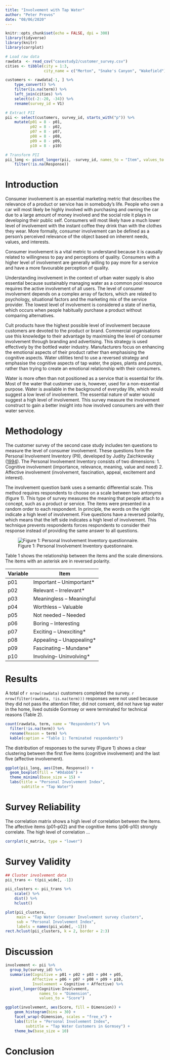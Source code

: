 ```yaml
---
title: "Involvement with Tap Water"
author: "Peter Prevos"
date: "08/06/2020"
---
```


```r
knitr::opts_chunk$set(echo = FALSE, dpi = 300)
library(tidyverse)
library(knitr)
library(corrplot)

# Load raw data
rawdata  <- read_csv("casestudy2/customer_survey.csv")
cities <- tibble(city = 1:3,
                 city_name = c("Merton", "Snake's Canyon", "Wakefield"))

customers <- rawdata[-1, ] %>%
    type_convert() %>%
    filter(is.na(term)) %>%
    left_join(cities) %>% 
    select(c(-2:-20, -34)) %>%
    rename(survey_id = V1)

# Extract PII
pii <- select(customers, survey_id, starts_with("p")) %>%
    mutate(p01 = 8 - p01,
           p02 = 8 - p02,
           p07 = 8 - p07,
           p08 = 8 - p08,
           p09 = 8 - p09,
           p10 = 8 - p10)

# Transform PII
pii_long <- pivot_longer(pii, -survey_id, names_to = "Item", values_to = "Response") %>%
    filter(!is.na(Response))
```

# Introduction
Consumer involvement is an essential marketing metric that describes the relevance of a product or service has in somebody's life. People who own a car will most likely be highly involved with purchasing and owning the car due to a large amount of money involved and the social role it plays in developing their public self. Consumers will most likely have a much lower level of involvement with the instant coffee they drink than with the clothes they wear. More formally, consumer involvement can be defined as a person's perceived relevance of the object based on inherent needs, values, and interests.

Consumer involvement is a vital metric to understand because it is causally related to willingness to pay and perceptions of quality. Consumers with a higher level of involvement are generally willing to pay more for a service and have a more favourable perception of quality.

Understanding involvement in the context of urban water supply is also essential because sustainably managing water as a common pool resource requires the active involvement of all users. The level of consumer involvement depends on a complex array of factors, which are related to psychology, situational factors and the marketing mix of the service provider. The lowest level of involvement is considered a state of inertia, which occurs when people habitually purchase a product without comparing alternatives.

Cult products have the highest possible level of involvement because customers are devoted to the product or brand. Commercial organisations use this knowledge to their advantage by maximising the level of consumer involvement through branding and advertising. This strategy is used effectively by the bottled water industry. Manufacturers focus on enhancing the emotional aspects of their product rather than emphasising the cognitive aspects. Water utilities tend to use a reversed strategy and emphasise the cognitive aspects of tap water, the pipes, plants and pumps, rather than trying to create an emotional relationship with their consumers.

Water is more often than not positioned as a service that is essential for life. Most of the water that customer use is, however, used for a non-essential purpose. Water is available in the background of everyday life, which would suggest a low level of involvement. The essential nature of water would suggest a high level of involvement. This survey measure the involvement construct to gain a better insight into how involved consumers are with their water service.

# Methodology
The customer survey of the second case study includes ten questions to measure the level of consumer involvement. These questions form the Personal Involvement Inventory (PII), developed by Judity Zaichkowsky ([1994](https://www.sfu.ca/~zaichkow/JA%252094.pdf)). The Personal Involvement Inventory consists of two dimensions: 
1. Cognitive involvement (importance, relevance, meaning, value and need) 
2. Affective involvement (involvement, fascination, appeal, excitement and interest).

The involvement question bank uses a semantic differential scale. This method requires respondents to choose on a scale between two antonyms (figure 1). This type of survey measures the meaning that people attach to a concept, such as a product or service. The items were presented in a random order to each respondent. In principle, the words on the right indicate a high level of involvement. Five questions have a reversed polarity, which means that the left side indicates a high level of involvement. This technique prevents respondents forces respondents to consider their response instead of providing the same answer to all questions.

![Figure 1: Personal Involvement Inventory questionnaire.](../manuscript/resources/09_customers/semantic-differential.png)

Table 1 shows the relationship between the items and the scale dimensions. The items with an asterisk are in reversed polarity.

| Variable | Item                     |
|----------|--------------------------|
| p01      | Important – Unimportant* |
| p02      | Relevant – Irrelevant*   |
| p03      | Meaningless – Meaningful |
| p04      | Worthless – Valuable     |
| p05      | Not needed – Needed      |
| p06      | Boring – Interesting     |
| p07      | Exciting – Unexciting*   |
| p08      | Appealing – Unappealing* |
| p09      | Fascinating – Mundane*   |
| p10      | Involving–  Uninvolving* |

# Results
A total of `r nrow(rawdata)` customers completed the survey. `r nrow(filter(rawdata, !is.na(term)))` responses were not used because they did not pass the attention filter, did not consent, did not have tap water in the home, lived outside Gormsey or were terminated for technical reasons (Table 2).

```r
count(rawdata, term, name = "Respondents") %>%
  filter(!is.na(term)) %>%
  rename(Reason = term) %>%
  kable(caption = "Table 1: Terminated respondents")
```

The distribution of responses to the survey (Figure 1) shows a clear clustering between the first five items (cognitive involvement) and the last five (affective involvement).

```r
ggplot(pii_long, aes(Item, Response)) + 
  geom_boxplot(fill = "#0dabb6") + 
  theme_minimal(base_size = 15) + 
  labs(title = "Personal Involvement Index",
       subtitle = "Tap Water")
```

# Survey Reliability
The correlation matrix shows a high level of correlation between the items. The affective items (p01--p02) and the cognitive items (p06-p10) strongly correlate. The high level of correlation ...

```r
corrplot(c_matrix, type = "lower")
```

# Survey Validity

```r
## Cluster involvement data
pii_trans <- t(pii_wide[, -1])

pii_clusters <- pii_trans %>%
    scale() %>%
    dist() %>%
    hclust()

plot(pii_clusters,
     main = "Tap Water Consumer Involvement survey clusters",
     sub = "Personal Involvement Index",
     labels = names(pii_wide[, -1]))
rect.hclust(pii_clusters, k = 2, border = 2:3)
```


# Discussion


```r
involvement <- pii %>%
  group_by(survey_id) %>%
  summarise(Cognitive = p01 + p02 + p03 + p04 + p05,
            Affective = p06 + p07 + p08 + p09 + p10,
            Involvement = Cognitive + Affective) %>%
  pivot_longer(Cognitive:Involvement, 
               names_to = "Dimension",
               values_to = "Score")

ggplot(involvement, aes(Score, fill = Dimension)) + 
    geom_histogram(bins = 30) + 
    facet_wrap(~Dimension, scales = "free_x") + 
    labs(title = "Personal Involvement Index",
         subtitle = "Tap Water Customers in Gormsey") + 
    theme_bw(base_size = 10)
```


# Conclusion


